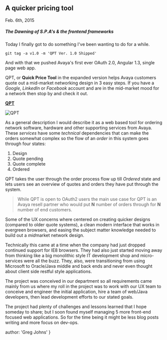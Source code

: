 
## A quicker pricing tool
<time>Feb. 6th, 2015</time>

##### The Dawning of S.P.A's & the frontend frameworks

Today I finally got to do something I've been wanting to do for a while.

`git tag -a v1.0 -m 'QPT Ver. 1.0 Shipped'`

And with that we pushed Avaya's first ever OAuth 2.0, Angular 1.3, single page web app.

QPT, or **Quick Price Tool** in the expanded version helps Avaya customers quote out a mid-market networking design in 3 easy steps. If you have a *Google*, *LinkedIn* or *Facebook* account and are in the mid-market mood for a network then stop by and check it out.

**[QPT](https://qpt.avaya.com/a1s/login/login.html)**

![QPT](../../qpt.jpg)

As a general description I would describe it as a web based tool for ordering network software, hardware and other supporting services from Avaya. These *services* have some *technical* dependencies that can make the orders somewhat complex so the flow of an *order* in this system goes through four states:

  1. Design
  2. Quote pending
  3. Quote complete
  4. Ordered

QPT takes the user through the order process flow up till *Ordered* state and lets users see an overview of quotes and orders they have put through the system.

> While QPT is open to OAuth2 users the main use case for QPT is an Avaya resell partner who would put **N** number of orders through for **N** number of end customers.

Some of the  UX concerns where centered on creating quicker designs (compared to older quote systems), a clean modern interface that works in evergreen browsers, and easing the subject matter knowledge needed to build out a *mid*market network design.

Technically this came at a time when the company had just dropped continued support for IE8 browsers. They had also just started moving away from thinking like a big monolithic style IT development shop and micro-services were all the buzz. They, also, were transitioning from using Microsoft to Oracle/Java middle and back ends and never even thought about client side restful style applications.

The project was conceived in our department so all requirements came mainly from us where my roll in the project was to work with our UX team to conceive and engineer the initial application, hire a team of web/Java developers, then lead development efforts to our stated goals.

The project had plenty of challenges and lessons learned that I hope someday to share; but I soon found myself managing 5 more front-end focused web applications. So for the time being it might be less blog posts writing and more focus on dev-ops.

  author: 'Greg Johns'
}

